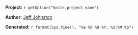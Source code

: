 **Project:** `r getOption("knitr.project_name")`

**Author:** [Jeff Johnston](mailto:jjj@stowers.org)

**Generated:** `r format(Sys.time(), "%a %b %d %Y, %I:%M %p")`
